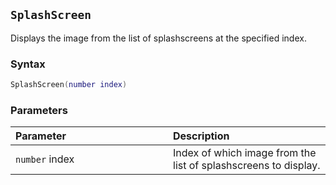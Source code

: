 ::: {.minipage data-latex="{\textwidth}"}
## `SplashScreen`

Displays the image from the list of splashscreens at the specified index.

### Syntax {-}
``` .lua
SplashScreen(number index)
```

### Parameters {-}

**Parameter** | **Description**
| :-- | :-- |
| `number` index | Index of which image from the list of splashscreens to display. |
:::
